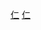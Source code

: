 {{鐵道路線|
| 模板名稱 =仁川都市鐵道2號線
| 名稱 = [[仁川都市鐵道2號線]]
| 代表色 = {{韓國鐵道路線色|IM|2}}
| 背景顏色 = #FFEEDD
| 車站列表 = [[黔丹梧柳站|黔丹梧柳]] - [[旺吉站|旺吉]] - [[黔丹十字路口站|黔丹十字路口]] - [[麻田站 (仁川)|麻田]] - [[完井站|完井]] - [[篤亭站|篤亭]] - [[黔岩站|黔岩]] - [[黔石站|黔石]] - [[亞運會賽場站|亞運會賽場]] - [[西區廳站|西區廳]] - [[佳亭站|佳亭]] - [[佳亭中央市場站|佳亭中央市場]] - [[石南站|石南]] - [[西部女性會館站|西部女性會館]] - [[仁川佳佐站|仁川佳佐]] - [[蝲蛄溪站|蝲蛄溪]] - [[朱安國家產團站|朱安國家產團]] - [[朱安站|朱安]] - [[市民公園站|市民公園]] - [[石岩市場站|石岩市場]] - [[仁川市廳站|仁川市廳]] - [[石泉十字路口站|石泉十字路口]] - [[沙丘市場站|沙丘市場]] - [[萬壽站 (仁川地鐵)|萬壽]] - [[南洞區廳站|南洞區廳]] - [[仁川大公園站|仁川大公園]] - [[雲宴站|雲宴]]
}}<noinclude>
[[Category:韓國首都圈電鐵路線模板|仁]]
[[Category:韓國铁路模板|仁]]
</noinclude>